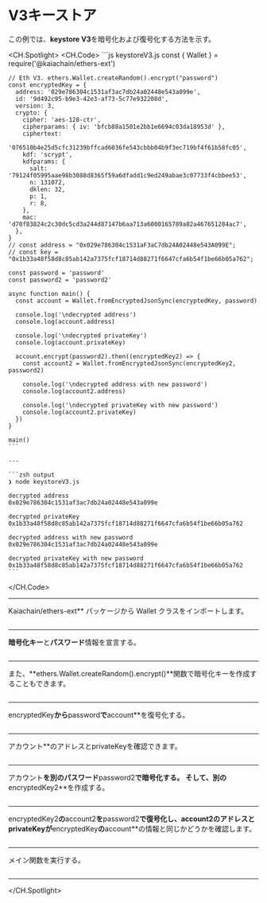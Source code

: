 # V3キーストア

この例では、**keystore V3**を暗号化および復号化する方法を示す。

<CH.Spotlight>
  <CH.Code>
    ```js keystoreV3.js
    const { Wallet } = require('@kaiachain/ethers-ext')

    // Eth V3. ethers.Wallet.createRandom().encrypt("password")
    const encryptedKey = {
      address: '029e786304c1531af3ac7db24a02448e543a099e',
      id: '9d492c95-b9e3-42e3-af73-5c77e932208d',
      version: 3,
      crypto: {
        cipher: 'aes-128-ctr',
        cipherparams: { iv: 'bfcb88a1501e2bb1e6694c03da18953d' },
        ciphertext:
          '076510b4e25d5cfc31239bffcad6036fe543cbbb04b9f3ec719bf4f61b58fc05',
        kdf: 'scrypt',
        kdfparams: {
          salt: '79124f05995aae98b3088d8365f59a6dfadd1c9ed249abae3c07733f4cbbee53',
          n: 131072,
          dklen: 32,
          p: 1,
          r: 8,
        },
        mac: 'd70f83824c2c30dc5cd3a244d87147b6aa713a6000165789a82a467651284ac7',
      },
    }
    // const address = "0x029e786304c1531aF3aC7db24A02448e543A099E";
    // const key = "0x1b33a48f58d8c85ab142a7375fcf18714d88271f6647cfa6b54f1be66b05a762";

    const password = 'password'
    const password2 = 'password2'

    async function main() {
      const account = Wallet.fromEncryptedJsonSync(encryptedKey, password)

      console.log('\ndecrypted address')
      console.log(account.address)

      console.log('\ndecrypted privateKey')
      console.log(account.privateKey)

      account.encrypt(password2).then((encryptedKey2) => {
        const account2 = Wallet.fromEncryptedJsonSync(encryptedKey2, password2)

        console.log('\ndecrypted address with new password')
        console.log(account2.address)

        console.log('\ndecrypted privateKey with new password')
        console.log(account2.privateKey)
      })
    }

    main()
    ```

    ---

    ```zsh output
    ❯ node keystoreV3.js

    decrypted address
    0x029e786304c1531af3ac7db24a02448e543a099e

    decrypted privateKey
    0x1b33a48f58d8c85ab142a7375fcf18714d88271f6647cfa6b54f1be66b05a762

    decrypted address with new password
    0x029e786304c1531af3ac7db24a02448e543a099e

    decrypted privateKey with new password
    0x1b33a48f58d8c85ab142a7375fcf18714d88271f6647cfa6b54f1be66b05a762
    ```
  </CH.Code>

  ---

  Kaiachain/ethers-ext\*\* パッケージから Wallet クラスをインポートします。

  ```js keystoreV3.js focus=1
  ```

  ---

  **暗号化キー**と**パスワード**情報を宣言する。

  ```js keystoreV3.js focus=3:25
  ```

  ---

  また、\*\*ethers.Wallet.createRandom().encrypt()\*\*関数で暗号化キーを作成することもできます。

  ```js keystoreV3.js focus=3
  ```

  ---

  encryptedKey**から**password**で**account\*\*を復号化する。

  ```js keystoreV3.js focus=31
  ```

  ---

  アカウント\*\*のアドレスとprivateKeyを確認できます。

  ```js keystoreV3.js focus=33:37
  ```

  ---

  アカウント**を別のパスワード**password2**で暗号化する。 そして、別の**encryptedKey2\*\*を作成する。

  ```js keystoreV3.js focus=39
  ```

  ---

  encryptedKey2**の**account2**を**password2**で復号化し、**account2**のアドレスとprivateKeyが**encryptedKey**の**account\*\*の情報と同じかどうかを確認します。

  ```js keystoreV3.js focus=40:46
  ```

  ---

  メイン関数を実行する。

  ```js keystoreV3.js focus=50
  ```

  ---
</CH.Spotlight>
